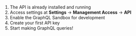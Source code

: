 1. The API is already installed and running
2. Access settings at **Settings** → **Management Access** → **API**
3. Enable the GraphQL Sandbox for development
4. Create your first API key
5. Start making GraphQL queries!
